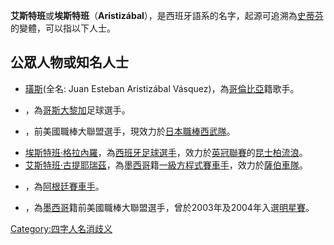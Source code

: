 '''艾斯特班'''或'''埃斯特班'''（'''Aristizábal'''），是西班牙語系的名字，起源可追溯為[[史蒂芬|史蒂芬]]的變體，可以指以下人士。

==公眾人物或知名人士==
*[[璜斯|璜斯]](全名: Juan Esteban Aristizábal Vásquez)，為[[哥倫比亞|哥倫比亞]]籍歌手。
*{{link-en|艾斯特班·阿瓦瑞多|Esteban Alvarado}}，為[[哥斯大黎加|哥斯大黎加]]足球選手。
*{{link-en|艾斯特班·葛曼|Esteban Germán}}，前美國職棒大聯盟選手，現效力於[[日本職棒|日本職棒]][[西武隊|西武隊]]。
*[[埃斯特班·格拉內羅|埃斯特班·格拉內羅]]，為[[西班牙|西班牙]][[足球選手|足球選手]]，效力於[[英格蘭足球冠軍聯賽|英冠聯賽]]的[[昆士柏流浪|昆士柏流浪]]。
*[[伊斯班·古鐵雷斯|艾斯特班·古提耶瑞茲]]，為[[墨西哥|墨西哥]]籍[[一級方程式|一級方程式]][[賽車手|賽車手]]，效力於[[索伯車隊|薩伯車隊]]。
*{{link-en|艾斯特班·古利耶里|Esteban Guerrieri}}，為[[阿根廷|阿根廷]][[賽車手|賽車手]]。
*{{link-en|艾斯特班·勞艾薩|Esteban Loaiza}}，為[[墨西哥|墨西哥]]籍前美國職棒大聯盟選手，曾於2003年及2004年入選[[美國職棒大聯盟明星賽|明星賽]]。


[[Category:四字人名消歧义|Category:四字人名消歧义]]